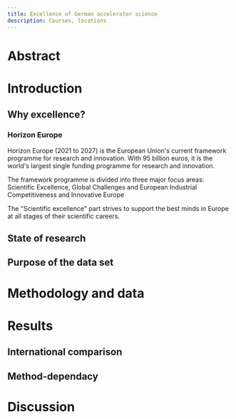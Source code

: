 ```yaml
---
title: Excellence of German accelerator science
description: Courses, locations
---
```


  <div class="spread--left spread-area--intro">

# Abstract

  </div>

  <div class="spread--left spread-area--c-2-under-header">

# Introduction

## Why excellence?

### Horizon Europe

Horizon Europe (2021 to 2027) is the European Union's current framework programme for research and innovation. With 95 billion euros, it is the world's largest single funding programme for research and innovation.

The framework programme is divided into three major focus areas: Scientific Excellence, Global Challenges and European Industrial Competitiveness and Innovative Europe

The "Scientific excellence" part strives to support the best minds in Europe at all stages of their scientific careers.

  </div>

<div class="spread--left spread-area--c-3-under-header">

## State of research

## Purpose of the data set

# Methodology and data

  </div>

  <div class="spread--right spread-area--c-3">

# Results

## International comparison

## Method-dependacy

# Discussion

  </div>
